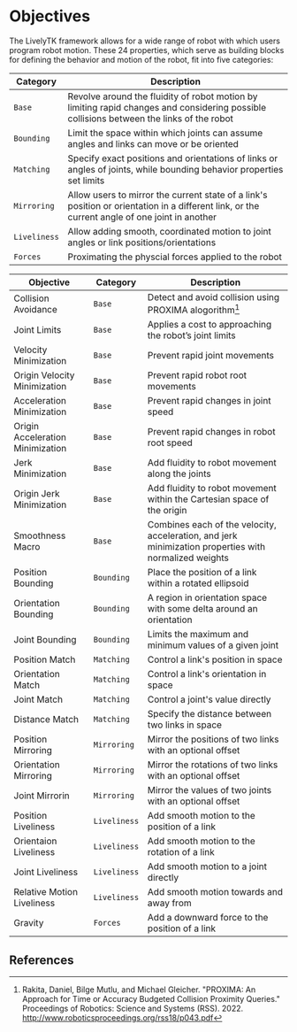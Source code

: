 # Objectives

The LivelyTK framework allows for a wide range of robot with which users program robot motion. These 24 properties, which serve as building blocks for defining the behavior and motion of the robot, fit into five categories:


| Category | Description |
| --- | --- | 
| `Base` | Revolve around the fluidity of robot motion by limiting rapid changes and considering possible collisions between the links of the robot |
| `Bounding` | Limit the space within which joints can assume angles and links can move or be oriented | 
| `Matching` | Specify exact positions and orientations of links or angles of joints, while bounding behavior properties set limits |
| `Mirroring` | Allow users to mirror the current state of a link's position or orientation in a different link, or the current angle of one joint in another |
| `Liveliness` | Allow adding smooth, coordinated motion to joint angles or link positions/orientations |
| `Forces` | Proximating the physcial forces applied to the robot |


| Objective | Category | Description |
| --- | --- | --- |
| Collision Avoidance | `Base` | Detect and avoid collision using PROXIMA alogorithm[^1] |
| Joint Limits | `Base` | Applies a cost to approaching the robot’s joint limits |
| Velocity Minimization | `Base` | Prevent rapid joint movements |
| Origin Velocity Minimization | `Base` | Prevent rapid robot root movements |
| Acceleration Minimization | `Base` | Prevent rapid changes in joint speed |
| Origin Acceleration Minimization | `Base` | Prevent rapid changes in robot root speed |
| Jerk Minimization | `Base` | Add fluidity to robot movement along the joints |
| Origin Jerk Minimization | `Base` |  Add fluidity to robot movement within the Cartesian space of the origin |
| Smoothness Macro | `Base` | Combines each of the velocity, acceleration, and jerk minimization properties with normalized weights |
| Position Bounding | `Bounding` | Place the position of a link within a rotated ellipsoid |
| Orientation Bounding | `Bounding`| A region in orientation space with some delta around an orientation |
| Joint Bounding | `Bounding`| Limits the maximum and minimum values of a given joint |
| Position Match | `Matching` | Control a link's position in space |
| Orientation Match | `Matching` | Control a link's orientation in space |
| Joint Match | `Matching` | Control a joint's value directly |
| Distance Match | `Matching` | Specify the distance between two links in space |
| Position Mirroring | `Mirroring` | Mirror the positions of two links with an optional offset |
| Orientation Mirroring |  `Mirroring`  | Mirror the rotations of two links with an optional offset |
| Joint Mirrorin|  `Mirroring`  | Mirror the values of two joints with an optional offset |
| Position Liveliness | `Liveliness` | Add smooth motion to the position of a link |
| Orientaion Liveliness | `Liveliness` | Add smooth motion to the rotation of a link |
| Joint Liveliness | `Liveliness` | Add smooth motion to a joint directly |
| Relative Motion Liveliness | `Liveliness` | Add smooth motion towards and away from |
| Gravity | `Forces` | Add a downward force to the position of a link |

## References
[^1]:Rakita, Daniel, Bilge Mutlu, and Michael Gleicher. "PROXIMA: An Approach for Time or Accuracy Budgeted Collision Proximity Queries." Proceedings of Robotics: Science and Systems (RSS). 2022. http://www.roboticsproceedings.org/rss18/p043.pdf
